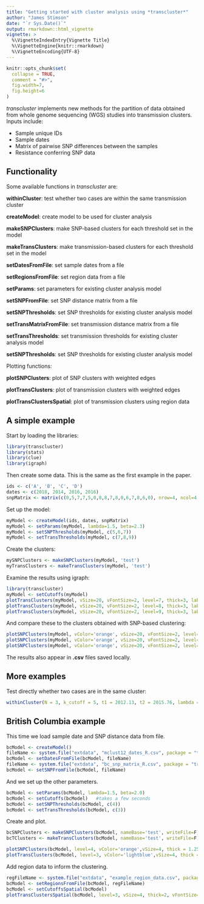 ```yaml
---
title: "Getting started with cluster analysis using *transcluster*"
author: "James Stimson"
date: "`r Sys.Date()`"
output: rmarkdown::html_vignette
vignette: >
  %\VignetteIndexEntry{Vignette Title}
  %\VignetteEngine{knitr::rmarkdown}
  %\VignetteEncoding{UTF-8}
---
```


```r
knitr::opts_chunk$set(
  collapse = TRUE,
  comment = "#>",
  fig.width=7,
  fig.height=6
)
```

*transcluster* implements new methods for the partition of data obtained from whole genome sequencing (WGS) studies into transmission clusters. Inputs include:

- Sample unique IDs
- Sample dates
- Matrix of pairwise SNP differences between the samples
- Resistance conferring SNP data

## Functionality

Some available functions in *transcluster* are:

**withinCluster**: test whether two cases are within the same transmission cluster

**createModel**: create model to be used for cluster analysis

**makeSNPClusters**: make SNP-based clusters for each threshold set in the model

**makeTransClusters**: make transmission-based clusters for each threshold set in the model

**setDatesFromFile**: set sample dates from a file

**setRegionsFromFile**: set region data from a file

**setParams**: set parameters for existing cluster analysis model

**setSNPFromFile**: set SNP distance matrix from a file

**setSNPThresholds**: set SNP thresholds for existing cluster analysis model

**setTransMatrixFromFile**: set transmission distance matrix from a file

**setTransThresholds**: set transmission thresholds for existing cluster analysis model

**setSNPThresholds**: set SNP thresholds for existing cluster analysis model

Plotting functions:

**plotSNPClusters**: plot of SNP clusters with weighted edges

**plotTransClusters**: plot of transmission clusters with weighted edges

**plotTransClustersSpatial**: plot of transmission clusters using region data

## A simple example

Start by loading the libraries:
```r
library(transcluster)
library(stats)
library(clue)
library(igraph)
```

Then create some data. This is the same as the first example in the paper.
```r
ids <- c('A', 'B', 'C', 'D')
dates <- c(2018, 2014, 2016, 2016)
snpMatrix <- matrix(c(0,5,7,7,5,0,8,8,7,8,0,6,7,8,6,0), nrow=4, ncol=4)
```

Set up the model:
```r
myModel <- createModel(ids, dates, snpMatrix)
myModel <- setParams(myModel, lambda=1.5, beta=2.3)
myModel <- setSNPThresholds(myModel, c(5,6,7))
myModel <- setTransThresholds(myModel, c(7,8,9))
```

Create the clusters:
```r
mySNPClusters <- makeSNPClusters(myModel, 'test')
myTransClusters <- makeTransClusters(myModel, 'test')
```

Examine the results using igraph:
```r
library(transcluster)
myModel <- setCutoffs(myModel)
plotTransClusters(myModel, vSize=20, vFontSize=2, level=7, thick=3, labelOffset=0)
plotTransClusters(myModel, vSize=20, vFontSize=2, level=8, thick=3, labelOffset=0)
plotTransClusters(myModel, vSize=20, vFontSize=2, level=9, thick=3, labelOffset=0)
```

And compare these to the clusters obtained with SNP-based clustering:
```r
plotSNPClusters(myModel, vColor='orange', vSize=20, vFontSize=2, level=5, thick=3, labelOffset=0)
plotSNPClusters(myModel, vColor='orange', vSize=20, vFontSize=2, level=6, thick=3, labelOffset=0)
plotSNPClusters(myModel, vColor='orange', vSize=20, vFontSize=2, level=7, thick=3, labelOffset=0)
```

The results also appear in **.csv** files saved locally.

## More examples

Test directly whether two cases are in the same cluster:
```r
withinCluster(N = 3, k_cutoff = 5, t1 = 2012.13, t2 = 2015.76, lambda = 0.7, beta = 1.3, perc_cutoff = 0.2)
```


## British Columbia example

This time we load sample date and SNP distance data from file.

```r
bcModel <- createModel()
fileName <- system.file("extdata", "mclust12_dates_R.csv", package = "transcluster", mustWork = TRUE)
bcModel <- setDatesFromFile(bcModel, fileName)
fileName <- system.file("extdata", "bc_snp_matrix_R.csv", package = "transcluster", mustWork = TRUE)
bcModel <- setSNPFromFile(bcModel, fileName)
```

And we set up the other parameters.

```r
bcModel <- setParams(bcModel, lambda=1.5, beta=2.0)
bcModel <- setCutoffs(bcModel)   #takes a few seconds
bcModel <- setSNPThresholds(bcModel, c(4))
bcModel <- setTransThresholds(bcModel, c(3))
```

Create and plot.

```r
bcSNPClusters <- makeSNPClusters(bcModel, nameBase='test', writeFile=F)
bcTClusters <- makeTransClusters(bcModel, nameBase='test', writeFile=F)

plotSNPClusters(bcModel, level=4, vColor='orange',vSize=4, thick = 1.25)
plotTransClusters(bcModel, level=3, vColor='lightblue',vSize=4, thick = 2, vFontSize=1)
```

Add region data to inform the clustering.

```r
regFileName <- system.file("extdata", "example_region_data.csv", package = "transcluster", mustWork = TRUE)
bcModel <- setRegionsFromFile(bcModel, regFileName)
bcModel <- setCutoffsSpatial(bcModel)
plotTransClustersSpatial(bcModel, level=3, vSize=4, thick=2, vFontSize=1)
```

